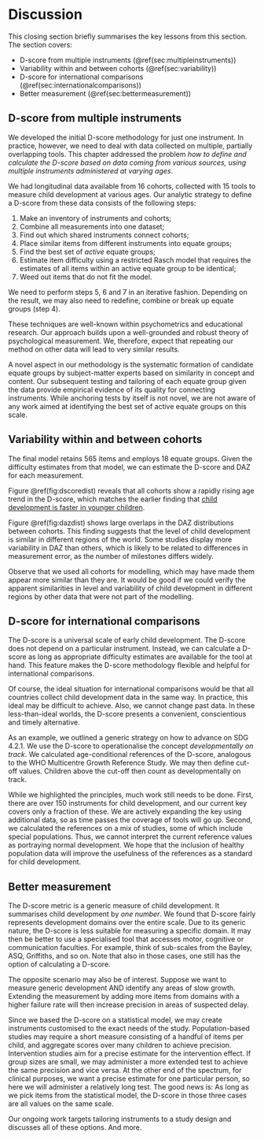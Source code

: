\newpage

# Discussion {#ch:discussion2}

```{=html}
<!-- > Author: Stef van Buuren, Iris Eekhout -->
```

This closing section briefly summarises the key lessons from this section. The section covers:

- D-score from multiple instruments (\@ref(sec:multipleinstruments))
- Variability within and between cohorts (\@ref(sec:variability))
- D-score for international comparisons (\@ref(sec:internationalcomparisons))
- Better measurement (\@ref(sec:bettermeasurement))


## D-score from multiple instruments {#sec:multipleinstruments}

We developed the initial D-score methodology for just one instrument. In practice, however, we need to deal with data collected on multiple, partially overlapping tools. This chapter addressed the problem *how to define and calculate the D-score based on data coming from various sources, using multiple instruments administered at varying ages*.

We had longitudinal data available from 16 cohorts, collected with 15 tools to measure child development at various ages. Our analytic strategy to define a D-score from these data consists of the following steps:

1. Make an inventory of instruments and cohorts;
2. Combine all measurements into one dataset;
3. Find out which shared instruments connect cohorts;
4. Place similar items from different instruments into equate groups;
5. Find the best set of *active* equate groups;
6. Estimate item difficulty using a restricted Rasch model that requires the  estimates of all items within an active equate group to be identical;
7. Weed out items that do not fit the model.

We need to perform steps 5, 6 and 7 in an iterative fashion. Depending on the result, we may also need to redefine, combine or break up equate groups (step 4).

These techniques are well-known within psychometrics and educational research. Our approach builds upon a well-grounded and robust theory of psychological measurement. We, therefore, expect that repeating our method on other data will lead to very similar results.

A novel aspect in our methodology is the systematic formation of candidate equate groups by subject-matter experts based on similarity in concept and content. Our subsequent testing and tailoring of each equate group given the data provide empirical evidence of its quality for connecting instruments. While anchoring tests by itself is not novel, we are not aware of any work aimed at identifying the best set of active equate groups on this scale.

## Variability within and between cohorts {#sec:variability}

The final model retains 565 items and employs 18 equate groups. Given the difficulty estimates from that model, we can estimate the D-score and DAZ for each measurement. 

Figure \@ref(fig:dscoredist) reveals that all cohorts show a rapidly rising age trend in the D-score, which matches the earlier finding that [child development is faster in younger children](https://d-score.org/dbook1/sec-probage.html). 

Figure \@ref(fig:dazdist) shows large overlaps in the DAZ distributions between cohorts. This finding suggests that the level of child development is similar in different regions of the world. Some studies display more variability in DAZ than others, which is likely to be related to differences in measurement error, as the number of milestones differs widely. 

Observe that we used all cohorts for modelling, which may have made them appear more similar than they are. It would be good if we could verify the apparent similarities in level and variability of child development in different regions by other data that were not part of the modelling.

## D-score for international comparisons {#sec:internationalcomparisons}

The D-score is a universal scale of early child development. The D-score does not depend on a particular instrument. Instead, we can calculate a D-score as long as appropriate difficulty estimates are available for the tool at hand. This feature makes the D-score methodology flexible and helpful for international comparisons.

Of course, the ideal situation for international comparisons would be that all countries collect child development data in the same way. In practice, this ideal may be difficult to achieve. Also, we cannot change past data. In these less-than-ideal worlds, the D-score presents a convenient, conscientious and timely alternative.

As an example, we outlined a generic strategy on how to advance on SDG 4.2.1. We use the D-score to operationalise the concept *developmentally on track*. We calculated age-conditional references of the D-score, analogous to the WHO Multicentre Growth Reference Study. We may then define cut-off values. Children above the cut-off then count as developmentally on track.

While we highlighted the principles,  much work still needs to be done. First, there are over 150 instruments for child development, and our current key covers only a fraction of these. We are actively expanding the key using additional data, so as time passes the coverage of tools will go up. Second, we calculated the references on a mix of studies, some of which include special populations. Thus, we cannot interpret the current reference values as portraying normal development. We hope that the inclusion of healthy population data will improve the usefulness of the references as a standard for child development.

## Better measurement {#sec:bettermeasurement}

The D-score metric is a generic measure of child development. It summarises child development by *one number*. We found that D-score fairly represents development domains over the entire scale. Due to its generic nature, the D-score is less suitable for measuring a specific domain. It may then be better to use a specialised tool that accesses motor, cognitive or communication faculties. For example, think of sub-scales from the Bayley, ASQ, Griffiths, and so on. Note that also in those cases, one still has the option of calculating a D-score.

The opposite scenario may also be of interest. Suppose we want to measure generic development AND identify any areas of slow growth. Extending the measurement by adding more items from domains with a higher failure rate will then increase precision in areas of suspected delay. 

Since we based the D-score on a statistical model, we may create instruments customised to the exact needs of the study. Population-based studies may require a short measure consisting of a handful of items per child, and aggregate scores over many children to achieve precision. Intervention studies aim for a precise estimate for the intervention effect. If group sizes are small, we may administer a more extended test to achieve the same precision and vice versa. At the other end of the spectrum, for clinical purposes, we want a precise estimate for one particular person, so here we will administer a relatively long test. The good news is: As long as we pick items from the statistical model, the D-score in those three cases are all values on the same scale.

Our ongoing work targets tailoring instruments to a study design and discusses all of these options. And more.
